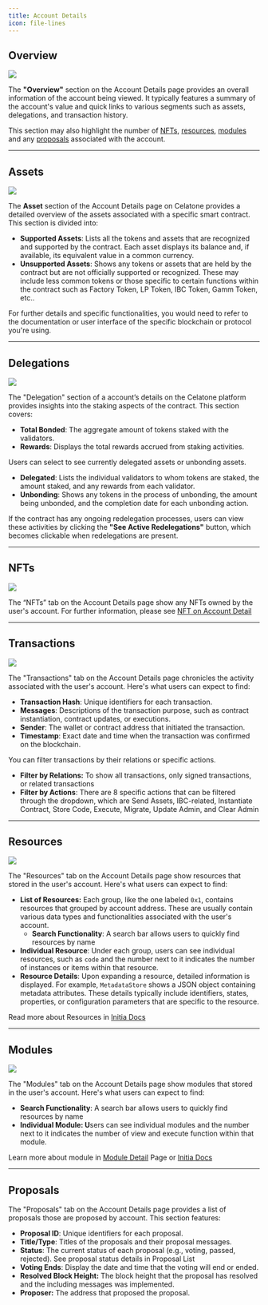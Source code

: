 ```yaml
---
title: Account Details
icon: file-lines
---
```


## Overview

<Frame>
  <img src="/images/user-docs/move/account/move-account-overview.jpg" />
</Frame>

The **"Overview"** section on the Account Details page provides an overall information of the account being viewed. It typically features a summary of the account's value and quick links to various segments such as assets, delegations, and transaction history.

This section may also highlight the number of [NFTs](/user-guide/move/account/detail-page#nfts), [resources](/user-guide/move/account/detail-page#resources), [modules](/user-guide/move/account/detail-page#modules) and any [proposals](/user-guide/move/account/detail-page#proposals) associated with the account.

---

## Assets

<Frame>
  <img src="/images/user-docs/move/account/move-account-assets.jpg" />
</Frame>

The **Asset** section of the Account Details page on Celatone provides a detailed overview of the assets associated with a specific smart contract. This section is divided into:

- **Supported Assets**: Lists all the tokens and assets that are recognized and supported by the contract. Each asset displays its balance and, if available, its equivalent value in a common currency.
- **Unsupported Assets**: Shows any tokens or assets that are held by the contract but are not officially supported or recognized. These may include less common tokens or those specific to certain functions within the contract such as Factory Token, LP Token, IBC Token, Gamm Token, etc..

For further details and specific functionalities, you would need to refer to the documentation or user interface of the specific blockchain or protocol you're using.

---

## Delegations

<Frame>
  <img src="/images/user-docs/move/account/move-account-delegations.jpg" />
</Frame>

The "Delegation" section of a account’s details on the Celatone platform provides insights into the staking aspects of the contract. This section covers:

- **Total Bonded**: The aggregate amount of tokens staked with the validators.
- **Rewards**: Displays the total rewards accrued from staking activities.

Users can select to see currently delegated assets or unbonding assets.

- **Delegated**: Lists the individual validators to whom tokens are staked, the amount staked, and any rewards from each validator.
- **Unbonding**: Shows any tokens in the process of unbonding, the amount being unbonded, and the completion date for each unbonding action.

If the contract has any ongoing redelegation processes, users can view these activities by clicking the **"See Active Redelegations"** button, which becomes clickable when redelegations are present.

---

## NFTs

<Frame>
  <img src="/images/user-docs/move/account/move-account-nfts.jpg" />
</Frame>

The “NFTs” tab on the Account Details page show any NFTs owned by the user's account. For further information, please see [NFT on Account Detail](https://docs.alleslabs.com/user-guide/move/nft/nft-account)

---

## Transactions

<Frame>
  <img src="/images/user-docs/move/account/move-account-txs.jpg" />
</Frame>

The "Transactions" tab on the Account Details page chronicles the activity associated with the user's account. Here's what users can expect to find:

- **Transaction Hash**: Unique identifiers for each transaction.
- **Messages**: Descriptions of the transaction purpose, such as contract instantiation, contract updates, or executions.
- **Sender**: The wallet or contract address that initiated the transaction.
- **Timestamp**: Exact date and time when the transaction was confirmed on the blockchain.

You can filter transactions by their relations or specific actions.

- **Filter by Relations:** To show all transactions, only signed transactions, or related transactions
- **Filter by Actions**: There are 8 specific actions that can be filtered through the dropdown, which are Send Assets, IBC-related, Instantiate Contract, Store Code, Execute, Migrate, Update Admin, and Clear Admin

---

## Resources

<Frame>
  <img src="/images/user-docs/move/account/move-account-resources.jpg" />
</Frame>

The "Resources" tab on the Account Details page show resources that stored in the user's account. Here's what users can expect to find:

- **List of Resources:** Each group, like the one labeled `0x1`, contains resources that grouped by account address. These are usually contain various data types and functionalities associated with the user's account.
    - **Search Functionality**: A search bar allows users to quickly find resources by name
- **Individual Resource**: Under each group, users can see individual resources, such as `code` and the number next to it indicates the number of instances or items within that resource.
- **Resource Details**: Upon expanding a resource, detailed information is displayed. For example, `MetadataStore` shows a JSON object containing metadata attributes. These details typically include identifiers, states, properties, or configuration parameters that are specific to the resource.

Read more about Resources in [Initia Docs](https://github.com/initia-labs/move/blob/initia-move/documentation/book/src/structs-and-resources.md)

---

## Modules

<Frame>
  <img src="/images/user-docs/move/account/move-account-resources.jpg" />
</Frame>

The "Modules" tab on the Account Details page show modules that stored in the user's account. Here's what users can expect to find:

- **Search Functionality**: A search bar allows users to quickly find resources by name
- **Individual Module: U**sers can see individual modules and the number next to it indicates the number of view and execute function within that module.

Learn more about module in [Module Detail](https://docs.alleslabs.com/user-guide/move/module/detail-page) Page or [Initia Docs](https://github.com/initia-labs/move/blob/initia-move/documentation/book/src/modules-and-scripts.md)

---

## Proposals


The "Proposals" tab on the Account Details page provides a list of proposals those are proposed by account. This section features:

- **Proposal ID**: Unique identifiers for each proposal.
- **Title/Type**: Titles of the proposals and their proposal messages.
- **Status**: The current status of each proposal (e.g., voting, passed, rejected). See proposal status details in Proposal List
- **Voting Ends**: Display the date and time that the voting will end or ended.
- **Resolved Block Height:** The block height that the proposal has resolved and the including messages was implemented.
- **Proposer:** The address that proposed the proposal.